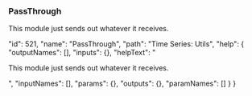### PassThrough

This module just sends out whatever it receives.










  "id": 521,
  "name": "PassThrough",
  "path": "Time Series: Utils",
  "help": {
    "outputNames": [],
    "inputs": {},
    "helpText": "<p>This module just sends out whatever it receives.</p>",
    "inputNames": [],
    "params": {},
    "outputs": {},
    "paramNames": []
  }
}